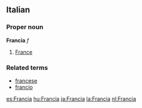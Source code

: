 ==Italian==
===Proper noun===
'''Francia''' ''f''

# [[France]]

===Related terms===
*[[francese]]
*[[francio]]
[[es:Francia]]
[[hu:Francia]]
[[ja:Francia]]
[[la:Francia]]
[[nl:Francia]]